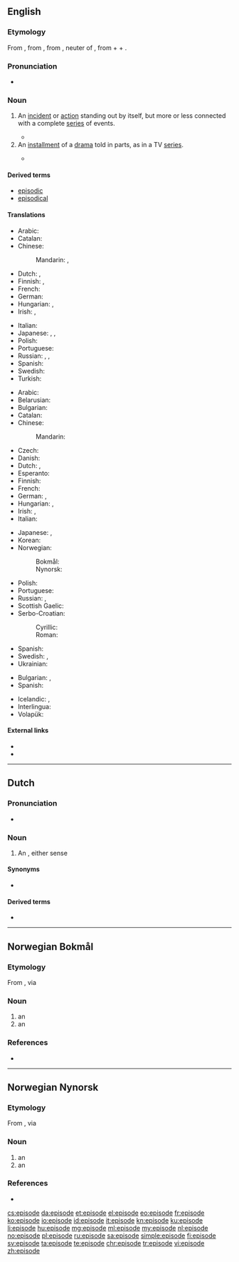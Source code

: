 {{also|Episode|épisode}}
==English==
{{wikipedia}}

===Etymology===
From {{etyl|fr|en}} {{m|fr|épisode}}, from {{etyl|NL.|en}} {{m|la||*episodium}}, from {{etyl|grc|en}} {{m|grc|ἐπεισόδιον||a parenthetic addition, episode}}, neuter of {{m|grc|ἐπεισόδιος||following upon the entrance, coming in besides, adventitious}}, from {{m|grc|ἐπί||on}} + {{m|grc|εἰς||into}} + {{m|grc|ὀδός||way}}.

===Pronunciation===
* {{a|GenAm}} {{IPA|/ˈɛpɪsoʊd/|lang=en}}

===Noun===
{{en-noun}}

# An [[incident]] or [[action]] standing out by itself, but more or less connected with a complete [[series]] of events.
#: {{ux|en|It was a most embarrassing '''episode''' in my life.}}
#* {{quote-book|year=1935|author=[[w:John Palmer (author)|Francis Beeding]]
|chapter=10/6|title=[http://openlibrary.org/works/OL245514W The Norwich Victims]
|passage=The Attorney-General, however, had used this '''episode''', which Martin in retrospect had felt to be a blot on the scutcheon, merely to emphasise the intelligence and resource of the prisoner.}}
# An [[installment]] of a [[drama]] told in parts, as in a TV [[series]].
#: {{ux|en|I can't wait till next week’s '''episode'''.}}
#* {{quote-news|year=2012|date=May 20|author=Nathan Rabin
|title=[http://www.avclub.com/articles/marge-gets-a-job,73723 TV: Review: THE SIMPSONS (CLASSIC): “Marge Gets A Job” (season 4, episode 7; originally aired 11/05/1992)]
|work=The Onion AV Club
|passage=We all know how genius “Kamp Krusty,” “A Streetcar Named Marge,” “Homer The Heretic,” “Itchy & Scratchy: The Movie” and “Mr. Plow” are, but even the relatively unheralded '''episodes''' offer wall-to-wall laughs and some of the smartest, darkest, and weirdest gags ever Trojan-horsed into a network cartoon with a massive family audience.}}

====Derived terms====
* [[episodic]]
* [[episodical]]

====Translations====
{{trans-top|incident or action connected with a series of events}}
* Arabic: {{t|ar|حَادِثَة|f}}
* Catalan: {{t+|ca|episodi|m}}
* Chinese:
*: Mandarin: {{t+|cmn|事件|tr=shìjiàn|sc=Hani}}, {{t+|cmn|插曲|tr=chāqǔ|sc=Hani}}
* Dutch: {{t+|nl|gebeuren|n}}, {{t+|nl|episode}}
* Finnish: {{t+|fi|tapaus}}, {{t+|fi|episodi}}
* French: {{t+|fr|épisode|m}}
* German: {{t+|de|Episode|f}}
* Hungarian: {{t+|hu|esemény}}, {{t+|hu|epizód}}
* Irish: {{t+|ga|eachtra|f}}, {{t|ga|teagmhas|m}}
{{trans-mid}}
* Italian: {{t+|it|episodio}}
* Japanese: {{t+|ja|出来事|tr=できごと, dekigoto|sc=Jpan}}, {{t|ja|挿話|tr=そうわ, sōwa|sc=Jpan}}, {{t|ja|エピソード|tr=episōdo|sc=Jpan}}
* Polish: {{t+|pl|epizod|m}}
* Portuguese: {{t+|pt|episódio|m}}
* Russian: {{t+|ru|эпизо́д|m}}, {{t+|ru|слу́чай|m}}, {{t+|ru|собы́тие|n}}
* Spanish: {{t+|es|episodio|m}}
* Swedish: {{t+|sv|episod|c}}
* Turkish: {{t+|tr|epizot}}
{{trans-bottom}}

{{trans-top|installment of a drama told in parts}}
* Arabic: {{t|ar|حَلْقَة|f}}
* Belarusian: {{t|be|эпізо́д|m|sc=Cyrl}}
* Bulgarian: {{t+|bg|епизо́д|m|sc=Cyrl}}
* Catalan: {{t+|ca|episodi|m}}
* Chinese:
*: Mandarin: {{t+|cmn|集|tr=jí|sc=Hani}}
* Czech: {{t+|cs|epizoda|f}}
* Danish: {{t+|da|afsnit}}
* Dutch: {{t+|nl|episode|f}}, {{t+|nl|aflevering|f}}
* Esperanto: {{t|eo|epizodo}}
* Finnish: {{t+|fi|jakso}}
* French: {{t+|fr|épisode|m}}
* German: {{t+|de|Episode|f}}, {{t+|de|Folge|f}}
* Hungarian: {{t+|hu|rész}}, {{t+|hu|epizód}}
* Irish: {{t|ga|eagrán|m}}, {{t|ga|eipeasóid|f}}
* Italian: {{t+|it|episodio|m}}
{{trans-mid}}
* Japanese: {{t|ja|エピソード|tr=episōdo|sc=Jpan}}, {{t+|ja|話|tr=わ, wa|sc=Jpan}} {{qualifier|counter, used with numerals}}
* Korean: {{t+|ko|에피소드|sc=Kore}}
* Norwegian:
*: Bokmål: {{t+|nb|episode|m}}
*: Nynorsk: {{t|nn|episode|m}}
* Polish: {{t+|pl|odcinek|m}}
* Portuguese: {{t+|pt|episódio|m}}
* Russian: {{t+|ru|эпизо́д|m}}, {{t+|ru|се́рия|f}}
* Scottish Gaelic: {{t|gd|eadar-sgeul|m}}
* Serbo-Croatian:
*: Cyrillic: {{t|sh|епизода|f}}
*: Roman: {{t+|sh|epizoda|f}}
* Spanish: {{t+|es|episodio|m}}
* Swedish: {{t+|sv|episod|c}}, {{t+|sv|avsnitt|n}}
* Ukrainian: {{t|uk|епізо́д|m|sc=Cyrl}}
{{trans-bottom}}

{{checktrans-top}}
* Bulgarian: {{t+check|bg|случка|f|tr=1|sc=Cyrl}}, {{t+check|bg|епизод|m|sc=Cyrl}}
* Spanish: {{t+check|es|episodio}}
{{trans-mid}}
* Icelandic: {{qualifier|1}} {{t+check|is|atvik}}, {{qualifier|2}} {{t+check|is|þáttur}}
* Interlingua: {{t-check|ia|episodio}}
* Volapük: {{t-check|vo|näijenot}}
{{trans-bottom}}

====External links====
* {{R:Webster 1913}}
* {{R:Century 1911}}

----

==Dutch==

===Pronunciation===
* {{audio|Nl-episode.ogg|Audio|lang=nl}}

===Noun===
{{nl-noun|f|-en|pl2=-s|episodetje}}

# An {{l|en|episode}}, either sense

====Synonyms====
* {{sense|drama}} {{l|nl|aflevering}}

====Derived terms====
* {{l|nl|episodisch}}

----
==Norwegian Bokmål==

===Etymology===
From {{etyl|grc|nb}} {{m|grc|ἐπεισόδιον}}, via {{etyl|fr|nb}} {{m|fr|épisode|}}

===Noun===
{{nb-noun-m1}}

# an {{l|en|episode}}
# an {{l|en|incident}}

===References===
* {{R:The Bokmål Dictionary}}

----

==Norwegian Nynorsk==

===Etymology===
From {{etyl|grc|nn}} {{m|grc|ἐπεισόδιον}}, via {{etyl|fr|nn}} {{m|fr|épisode|}}

===Noun===
{{nn-noun-m1}}

# an {{l|en|episode}}
# an {{l|en|incident}}

===References===
* {{R:The Nynorsk Dictionary}}

[[cs:episode]]
[[da:episode]]
[[et:episode]]
[[el:episode]]
[[eo:episode]]
[[fr:episode]]
[[ko:episode]]
[[io:episode]]
[[id:episode]]
[[it:episode]]
[[kn:episode]]
[[ku:episode]]
[[li:episode]]
[[hu:episode]]
[[mg:episode]]
[[ml:episode]]
[[my:episode]]
[[nl:episode]]
[[no:episode]]
[[pl:episode]]
[[ru:episode]]
[[sa:episode]]
[[simple:episode]]
[[fi:episode]]
[[sv:episode]]
[[ta:episode]]
[[te:episode]]
[[chr:episode]]
[[tr:episode]]
[[vi:episode]]
[[zh:episode]]